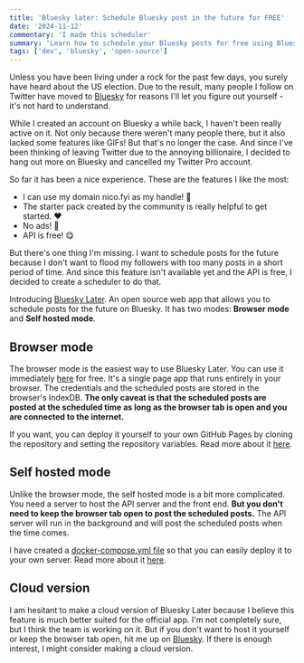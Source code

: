 ```yaml
---
title: 'Bluesky later: Schedule Bluesky post in the future for FREE'
date: '2024-11-12'
commentary: 'I made this scheduler'
summary: 'Learn how to schedule your Bluesky posts for free using Bluesky Later, an open-source web app with browser-based and self-hosted options. Perfect for managing your social media presence without flooding your followers. No paid subscriptions required - just a simple, effective way to plan your Bluesky content in advance.'
tags: ['dev', 'bluesky', 'open-source']
---
```


Unless you have been living under a rock for the past few days, you surely have heard about the US election. Due to the result, many people I follow on Twitter have moved to [Bluesky](https://bsky.app) for reasons I'll let you figure out yourself - it's not hard to understand.

While I created an account on Bluesky a while back, I haven't been really active on it. Not only because there weren't many people there, but it also lacked some features like GIFs! But that's no longer the case. And since I've been thinking of leaving Twitter due to the annoying billionaire, I decided to hang out more on Bluesky and cancelled my Twitter Pro account.

So far it has been a nice experience. These are the features I like the most:

- I can use my domain nico.fyi as my handle! 🤯
- The starter pack created by the community is really helpful to get started. ❤️
- No ads! 🎉
- API is free! 😋

But there's one thing I'm missing. I want to schedule posts for the future because I don't want to flood my followers with too many posts in a short period of time. And since this feature isn't available yet and the API is free, I decided to create a scheduler to do that.

Introducing [Bluesky Later](https://github.com/nicnocquee/bluesky-later). An open source web app that allows you to schedule posts for the future on Bluesky. It has two modes: **Browser mode** and **Self hosted mode**.

## Browser mode

The browser mode is the easiest way to use Bluesky Later. You can use it immediately [here](https://app.blueskylater.com) for free. It's a single page app that runs entirely in your browser. The credentials and the scheduled posts are stored in the browser's IndexDB. **The only caveat is that the scheduled posts are posted at the scheduled time as long as the browser tab is open and you are connected to the internet.**

If you want, you can deploy it yourself to your own GitHub Pages by cloning the repository and setting the repository variables. Read more about it [here](https://github.com/nicnocquee/bluesky-later?tab=readme-ov-file#browser-mode).

## Self hosted mode

Unlike the browser mode, the self hosted mode is a bit more complicated. You need a server to host the API server and the front end. **But you don't need to keep the browser tab open to post the scheduled posts.** The API server will run in the background and will post the scheduled posts when the time comes.

I have created a [docker-compose.yml file](https://github.com/nicnocquee/bluesky-later/blob/main/docker-compose.yml) so that you can easily deploy it to your own server. Read more about it [here](https://github.com/nicnocquee/bluesky-later?tab=readme-ov-file#self-hosted-mode).

## Cloud version

I am hesitant to make a cloud version of Bluesky Later because I believe this feature is much better suited for the official app. I'm not completely sure, but I think the team is working on it. But if you don't want to host it yourself or keep the browser tab open, hit me up on [Bluesky](https://bsky.app/profile/nico.fyi). If there is enough interest, I might consider making a cloud version.
